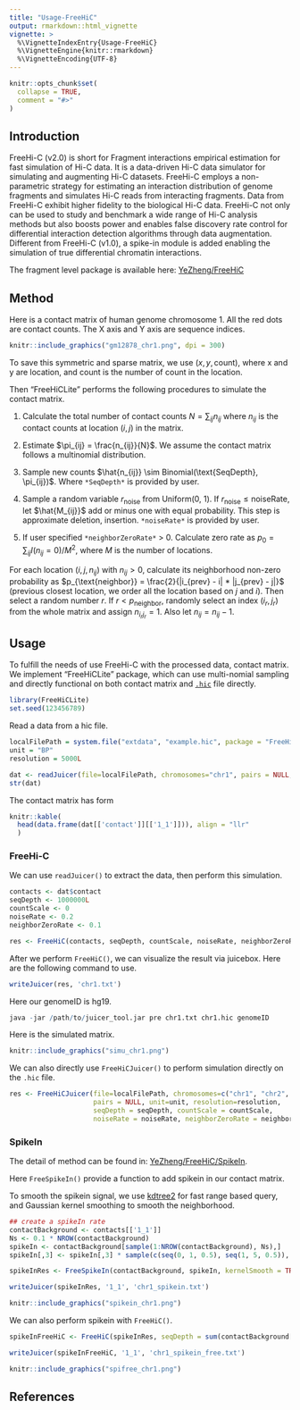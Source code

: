 ```yaml
---
title: "Usage-FreeHiC"
output: rmarkdown::html_vignette
vignette: >
  %\VignetteIndexEntry{Usage-FreeHiC}
  %\VignetteEngine{knitr::rmarkdown}
  %\VignetteEncoding{UTF-8}
---
```


```r
knitr::opts_chunk$set(
  collapse = TRUE,
  comment = "#>"
)
```

## Introduction

FreeHi-C (v2.0) is short for Fragment interactions empirical estimation for fast simulation of Hi-C data. It is a data-driven Hi-C data simulator for simulating and augmenting Hi-C datasets. FreeHi-C employs a non-parametric strategy for estimating an interaction distribution of genome fragments and simulates Hi-C reads from interacting fragments. Data from FreeHi-C exhibit higher fidelity to the biological Hi-C data. FreeHi-C not only can be used to study and benchmark a wide range of Hi-C analysis methods but also boosts power and enables false discovery rate control for differential interaction detection algorithms through data augmentation. Different from FreeHi-C (v1.0), a spike-in module is added enabling the simulation of true differential chromatin interactions.

The fragment level package is available here: [YeZheng/FreeHiC](https://github.com/yezhengSTAT/FreeHiC)


## Method

Here is a contact matrix of human genome chromosome 1. All the red dots are contact counts. The X axis and Y axis are sequence indices.

```r
knitr::include_graphics("gm12878_chr1.png", dpi = 300)
```

To save this symmetric and sparse matrix, we use $(x, y, \text{count})$, where x and y are location, and count is the number of count in the location.

Then "FreeHiCLite" performs the following procedures to simulate the contact matrix.

1. Calculate the total number of contact counts $N = \sum_{ij}n_{ij}$ where $n_{ij}$ is the contact counts at location $(i, j)$ in the matrix.

2. Estimate $\pi_{ij} = \frac{n_{ij}}{N}$. We assume the contact matrix follows a multinomial distribution.

3. Sample new counts $\hat{n_{ij}} \sim Binomial(\text{SeqDepth}, \pi_{ij})$. Where `*SeqDepth*` is provided by user.

4. Sample a random variable $r_{\text{noise}}$ from Uniform(0, 1). If $r_{\text{noise}} \le \text{noiseRate}$, let $\hat{M_{ij}}$ add or minus one with equal probability. This step is approximate deletion, insertion. `*noiseRate*` is provided by user.

5. If user specified `*neighborZeroRate*` > 0. Calculate zero rate as $p_{0} = \sum_{ij}I(n_{ij} = 0) / M^2$, where $M$ is the number of locations. 

For each location $(i, j, n_{ij})$ with $n_{ij} > 0$, calculate its neighborhood non-zero probability as $p_{\text{neighbor}} = \frac{2}{|i_{prev} - i| * |j_{prev} - j|}$ (previous closest location, we order all the location based on $j$ and $i$). 
Then select a random number $r$. If $r < p_{\text{neighbor}}$, randomly select an index $(i_{r}, j_r)$ from the whole matrix and assign $n_{i_rj_r} = 1$. Also let $n_{ij} = n_{ij} - 1$.

## Usage

To fulfill the needs of use FreeHi-C with the processed data, contact matrix. We implement "FreeHiCLite" package, which can use multi-nomial sampling and directly functional on both contact matrix and [`.hic`](https://github.com/aidenlab/juicer/wiki/Data) file directly.


```r
library(FreeHiCLite)
set.seed(123456789)
```

Read a data from a hic file.

```r
localFilePath = system.file("extdata", "example.hic", package = "FreeHiCLite")
unit = "BP"
resolution = 5000L

dat <- readJuicer(file=localFilePath, chromosomes="chr1", pairs = NULL, unit=unit, resolution=resolution)
str(dat)
```

The contact matrix has form

```r
knitr::kable(
  head(data.frame(dat[['contact']][['1_1']])), align = "llr"
  )
```

### FreeHi-C

We can use `readJuicer()` to extract the data, then perform this simulation. 

```r
contacts <- dat$contact
seqDepth <- 1000000L
countScale <- 0
noiseRate <- 0.2
neighborZeroRate <- 0.1

res <- FreeHiC(contacts, seqDepth, countScale, noiseRate, neighborZeroRate, resolution)
```

After we perform `FreeHiC()`, we can visualize the result via juicebox. Here are the following command to use.

```r
writeJuicer(res, 'chr1.txt')
```

Here our genomeID is hg19.

```r
java -jar /path/to/juicer_tool.jar pre chr1.txt chr1.hic genomeID
```

Here is the simulated matrix.

```r
knitr::include_graphics("simu_chr1.png")
```

We can also directly use `FreeHiCJuicer()` to perform simulation directly on the `.hic` file.

```r
res <- FreeHiCJuicer(file=localFilePath, chromosomes=c("chr1", "chr2", "chr3"),
                     pairs = NULL, unit=unit, resolution=resolution,
                     seqDepth = seqDepth, countScale = countScale,
                     noiseRate = noiseRate, neighborZeroRate = neighborZeroRate)
```


### SpikeIn

The detail of method can be found in: [YeZheng/FreeHiC/SpikeIn](https://github.com/yezhengSTAT/FreeHiC/tree/master/SpikeInModule).

Here `FreeSpikeIn()` provide a function to add spikein in our contact matrix.

To smooth the spikein signal, we use [kdtree2](https://github.com/jmhodges/kdtree2) for fast range based query, and Gaussian kernel smoothing to smooth the neighborhood.

```r
## create a spikeIn rate
contactBackground <- contacts[['1_1']]
Ns <- 0.1 * NROW(contactBackground)
spikeIn <- contactBackground[sample(1:NROW(contactBackground), Ns),]
spikeIn[,3] <- spikeIn[,3] * sample(c(seq(0, 1, 0.5), seq(1, 5, 0.5)), Ns, replace = TRUE)

spikeInRes <- FreeSpikeIn(contactBackground, spikeIn, kernelSmooth = TRUE, bandwidth = 5000)
```

```r
writeJuicer(spikeInRes, '1_1', 'chr1_spikein.txt')
```

```r
knitr::include_graphics("spikein_chr1.png")
```

We can also perform spikein with `FreeHiC()`.

```r
spikeInFreeHiC <- FreeHiC(spikeInRes, seqDepth = sum(contactBackground[,3]), countScale = 0, noiseRate = 0.5, neighborZeroRate = 0.01, resolution = 5000)
```

```r
writeJuicer(spikeInFreeHiC, '1_1', 'chr1_spikein_free.txt')
```

```r
knitr::include_graphics("spifree_chr1.png")
```


## References

